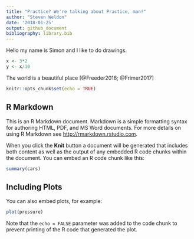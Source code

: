 ```yaml
---
title: "Practice? We're talking about Practice, man!"
author: "Steven Weldon"
date: '2018-01-25'
output: github_document
bibliography: library.bib
---
```


Hello my name is Simon and I like to do drawings.

```r
x <- 3*2
y <- x/10
```

The world is a beautiful place [@Freeder2016; @Frimer2017]

```r
knitr::opts_chunk$set(echo = TRUE)
```

## R Markdown

This is an R Markdown document. Markdown is a simple formatting syntax for authoring HTML, PDF, and MS Word documents. For more details on using R Markdown see <http://rmarkdown.rstudio.com>.

When you click the **Knit** button a document will be generated that includes both content as well as the output of any embedded R code chunks within the document. You can embed an R code chunk like this:

```r
summary(cars)
```

## Including Plots

You can also embed plots, for example:

```r
plot(pressure)
```

Note that the `echo = FALSE` parameter was added to the code chunk to prevent printing of the R code that generated the plot.
